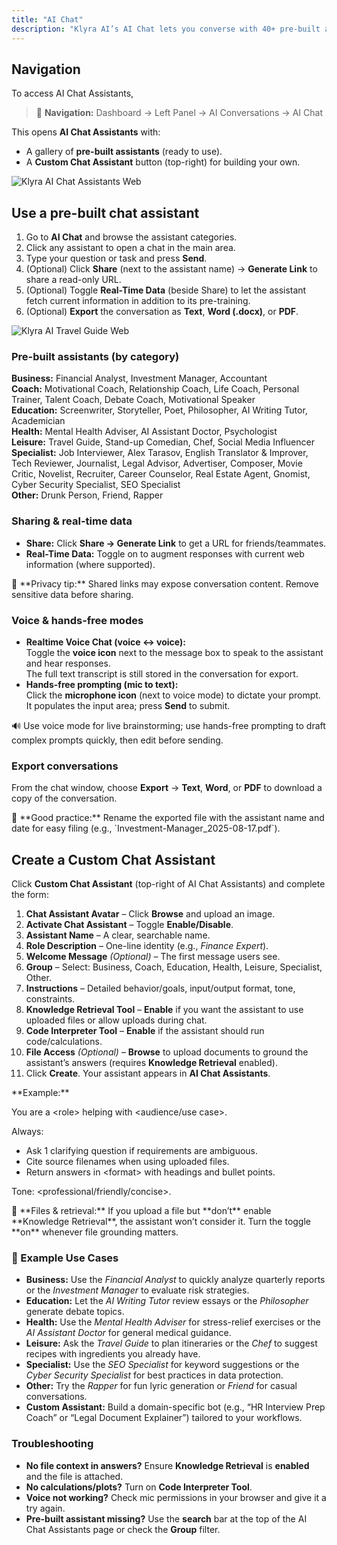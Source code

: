 ```yaml
---
title: "AI Chat"
description: "Klyra AI’s AI Chat lets you converse with 40+ pre-built assistants or build your own custom assistant—complete with real-time data, sharing, exporting, and voice features."
---
```


## Navigation

To access AI Chat Assistants,

> 🔎 **Navigation:** Dashboard → Left Panel → AI Conversations → AI Chat

This opens **AI Chat Assistants** with:

- A gallery of **pre-built assistants** (ready to use).
- A **Custom Chat Assistant** button (top-right) for building your own.

<img
  src="/images/ai-chat-assistants.webp"
  alt="Klyra AI Chat Assistants Web"
  class="border rounded-lg shadow-md"
/>

## Use a pre-built chat assistant

1. Go to **AI Chat** and browse the assistant categories.
2. Click any assistant to open a chat in the main area.
3. Type your question or task and press **Send**.
4. (Optional) Click **Share** (next to the assistant name) → **Generate Link** to share a read-only URL.
5. (Optional) Toggle **Real-Time Data** (beside Share) to let the assistant fetch current information in addition to its pre-training.
6. (Optional) **Export** the conversation as **Text**, **Word (.docx)**, or **PDF**.

<img
  src="/images/ai-travel-guide.webp"
  alt="Klyra AI Travel Guide Web"
  class="border rounded-lg shadow-md"
/>

### Pre-built assistants (by category)

**Business:** Financial Analyst, Investment Manager, Accountant\
**Coach:** Motivational Coach, Relationship Coach, Life Coach, Personal Trainer, Talent Coach, Debate Coach, Motivational Speaker\
**Education:** Screenwriter, Storyteller, Poet, Philosopher, AI Writing Tutor, Academician\
**Health:** Mental Health Adviser, AI Assistant Doctor, Psychologist\
**Leisure:** Travel Guide, Stand-up Comedian, Chef, Social Media Influencer\
**Specialist:** Job Interviewer, Alex Tarasov, English Translator & Improver, Tech Reviewer, Journalist, Legal Advisor, Advertiser, Composer, Movie Critic, Novelist, Recruiter, Career Counselor, Real Estate Agent, Gnomist, Cyber Security Specialist, SEO Specialist\
**Other:** Drunk Person, Friend, Rapper

### Sharing & real-time data

- **Share:** Click **Share → Generate Link** to get a URL for friends/teammates.
- **Real-Time Data:** Toggle on to augment responses with current web information (where supported).

<Warning>
  🔐 **Privacy tip:** Shared links may expose conversation content. Remove sensitive data before sharing.
</Warning>

### Voice & hands-free modes

- **Realtime Voice Chat (voice ↔ voice):**\
  Toggle the **voice icon** next to the message box to speak to the assistant and hear responses.\
  The full text transcript is still stored in the conversation for export.
- **Hands-free prompting (mic to text):**\
  Click the **microphone icon** (next to voice mode) to dictate your prompt. It populates the input area; press **Send** to submit.

<Tip>
  🔊 Use voice mode for live brainstorming; use hands-free prompting to draft complex prompts quickly, then edit before sending.
</Tip>

### Export conversations

From the chat window, choose **Export** → **Text**, **Word**, or **PDF** to download a copy of the conversation.

<Check>
  🧩 **Good practice:** Rename the exported file with the assistant name and date for easy filing (e.g., `Investment-Manager_2025-08-17.pdf`).
</Check>

## Create a Custom Chat Assistant

Click **Custom Chat Assistant** (top-right of AI Chat Assistants) and complete the form:

 1. **Chat Assistant Avatar** – Click **Browse** and upload an image.
 2. **Activate Chat Assistant** – Toggle **Enable/Disable**.
 3. **Assistant Name** – A clear, searchable name.
 4. **Role Description** – One-line identity (e.g., _Finance Expert_).
 5. **Welcome Message** _(Optional)_ – The first message users see.
 6. **Group** – Select: Business, Coach, Education, Health, Leisure, Specialist, Other.
 7. **Instructions** – Detailed behavior/goals, input/output format, tone, constraints.
 8. **Knowledge Retrieval Tool** – **Enable** if you want the assistant to use uploaded files or allow uploads during chat.
 9. **Code Interpreter Tool** – **Enable** if the assistant should run code/calculations.
10. **File Access** _(Optional)_ – **Browse** to upload documents to ground the assistant’s answers (requires **Knowledge Retrieval** enabled).
11. Click **Create**. Your assistant appears in **AI Chat Assistants**.

<Info>
  **Example:**

  You are a \<role\> helping with \<audience/use case\>.

  Always:

  - Ask 1 clarifying question if requirements are ambiguous.
  - Cite source filenames when using uploaded files.
  - Return answers in \<format\> with headings and bullet points.

  Tone: \<professional/friendly/concise\>.
</Info>

<Warning>
  📎 **Files & retrieval:** If you upload a file but **don’t** enable **Knowledge Retrieval**, the assistant won’t consider it. Turn the toggle **on** whenever file grounding matters.
</Warning>

### 📌 Example Use Cases

- **Business:** Use the _Financial Analyst_ to quickly analyze quarterly reports or the _Investment Manager_ to evaluate risk strategies.
- **Education:** Let the _AI Writing Tutor_ review essays or the _Philosopher_ generate debate topics.
- **Health:** Use the _Mental Health Adviser_ for stress-relief exercises or the _AI Assistant Doctor_ for general medical guidance.
- **Leisure:** Ask the _Travel Guide_ to plan itineraries or the _Chef_ to suggest recipes with ingredients you already have.
- **Specialist:** Use the _SEO Specialist_ for keyword suggestions or the _Cyber Security Specialist_ for best practices in data protection.
- **Other:** Try the _Rapper_ for fun lyric generation or _Friend_ for casual conversations.
- **Custom Assistant:** Build a domain-specific bot (e.g., “HR Interview Prep Coach” or “Legal Document Explainer”) tailored to your workflows.

### Troubleshooting

- **No file context in answers?** Ensure **Knowledge Retrieval** is **enabled** and the file is attached.
- **No calculations/plots?** Turn on **Code Interpreter Tool**.
- **Voice not working?** Check mic permissions in your browser and give it a try again.
- **Pre-built assistant missing?** Use the **search** bar at the top of the AI Chat Assistants page or check the **Group** filter.